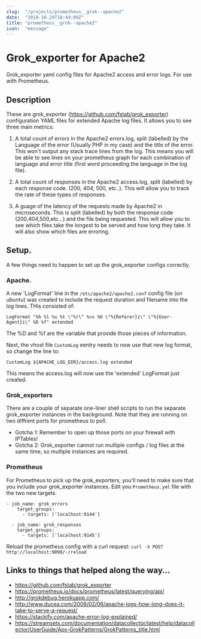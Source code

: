 ```yaml
---
slug:  "/projects/prometheus__grok--apache2"
date:  "2019-10-29T18:44:09Z"
title: "prometheus__grok--apache2"
icon:  "message"
---
```



# Grok_exporter for Apache2
Grok_exporter yaml config files for Apache2 access and error logs. For use with Prometheus.

## Description
These are grok_exporter (https://github.com/fstab/grok_exporter) configuration YAML files for extended Apache log files. It allows you to see three main metrics:

1. A total count of errors in the Apache2 errors.log, split (labelled) by the Language of the error (Usually PHP in my case) and the title of the error. This won't output any stack trace lines from the log.
This means you will be able to see lines on your prometheus graph for each combination of language and error title (first word proceeding the language in the log file).

2. A total count of responses in the Apache2 access.log, split (labelled) by each response code. (200, 404, 500, etc..). This will allow you to track the rate of these types of responses.

3. A guage of the latency of the requests made by Apache2 in microseconds. This is split (labelled) by both the response code (200,404,500,etc...) and the file being requested. This will allow you to see which files take the longest to be served and how long they take. It will also show which files are erroring.

## Setup.

A few things need to happen to set up the grok_exporter configs correctly.

### Apache. 

A new 'LogFormat' line in the `/etc/apache2/apache2.conf` config file (on ubuntu) was created to include the request duration and filename into the log lines. THis consisted of:

```
LogFormat "%h %l %u %t \"%r\" %>s %O \"%{Referer}i\" \"%{User-Agent}i\" %D %f" extended
```
The %D and %f are the variable that provide those pieces of information.

Next, the vhost file `CustomLog` eentry needs to now use that new log format, so change the line to:

```
CustomLog ${APACHE_LOG_DIR}/access.log extended 
```

This means the access.log will now use the 'extended' LogFormat just created.

### Grok_exporters

There are a couple of separate one-liner shell scripts to run the separate grok_exporter instances in the background. Note that they are running on two diffrent ports for prometheus to poll. 

- Gotcha 1: Remember to open up those ports on your firewall with IPTables!
- Gotcha 2: Grok_exporter cannot run multiple configs / log files at the same time, so multiple instances are required.

### Prometheus

For Prometheus to pick up the grok_exporters, you'll need to make sure that you include your grok_exporter instances. Edit you `Prometheus.yml` file with the two new targets.

```
- job_name: grok_errors
    target_groups:
      - targets: ['localhost:9144']

  - job_name: grok_responses
    target_groups:
      - targets: ['localhost:9145']
```

Reload the prometheus config with a curl request: `curl -X POST http://localhost:9090/-/reload`

## Links to things that helped along the way...

- https://github.com/fstab/grok_exporter
- https://prometheus.io/docs/prometheus/latest/querying/api/
- http://grokdebug.herokuapp.com/
- http://www.ducea.com/2008/02/06/apache-logs-how-long-does-it-take-to-serve-a-request/
- https://stackify.com/apache-error-log-explained/
- https://streamsets.com/documentation/datacollector/latest/help/datacollector/UserGuide/Apx-GrokPatterns/GrokPatterns_title.html

